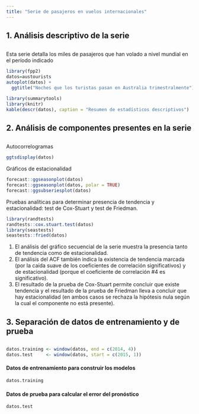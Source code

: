 ```yaml
---
title: "Serie de pasajeros en vuelos internacionales"
---
```


##   
## 1. Análisis descriptivo de la serie
##   

Esta serie detalla los miles de pasajeros que han volado a nivel mundial en el período indicado

```r
library(fpp2)
datos=austourists
autoplot(datos) +
  ggtitle("Noches que los turistas pasan en Australia trimestralmente")
```

```r
library(summarytools)
library(knitr)
kable(descr(datos), caption = "Resumen de estadísticos descriptivos")

```

##    
## 2. Análisis de componentes presentes en la serie
##   

Autocorrelogramas

```r
ggtsdisplay(datos)
```

Gráficos de estacionalidad

```r
forecast::ggseasonplot(datos)
forecast::ggseasonplot(datos, polar = TRUE)
forecast::ggsubseriesplot(datos)
```

Pruebas analíticas para determinar presencia de tendencia y estacionalidad: test de Cox-Stuart y test de Friedman.

```r
library(randtests)
randtests::cox.stuart.test(datos)
library(seastests)
seastests::fried(datos)
```



1. El análisis del gráfico secuencial de la serie muestra la presencia tanto de tendencia como de estacionalidad.
2. El análisis del ACF también indica la existencia de tendencia marcada (por la caída suave de los coeficientes de correlación significativos) y de estacionalidad (porque el coeficiente de correlación #4 es significativo).
3. El resultado de la prueba de Cox-Stuart permite concluir que existe tendencia y el resultado de la prueba de Friedman lleva a concluir que hay estacionalidad (en ambos casos se rechaza la hipótesis nula según la cual el componente no está presente).




##   
## 3. Separación de datos de entrenamiento y de prueba
##   

```r
datos.training <- window(datos, end = c(2014, 4))
datos.test     <- window(datos, start = c(2015, 1))

```

#### Datos de entrenamiento para construir los modelos

```r
datos.training
```

#### Datos de prueba para calcular el error del pronóstico

```r
datos.test
```





